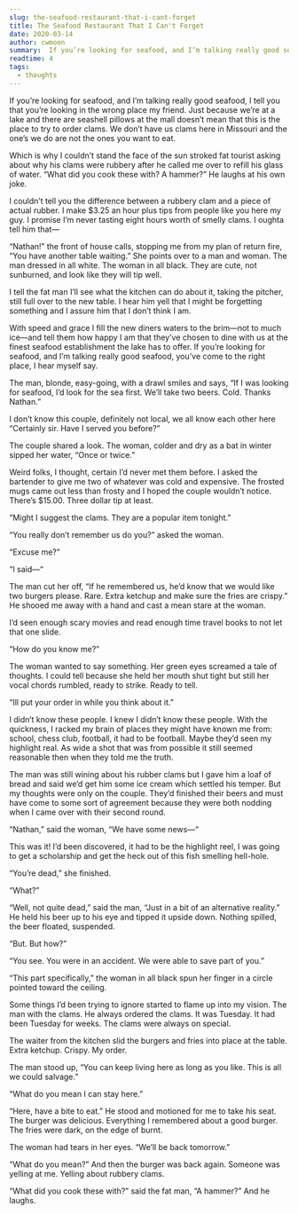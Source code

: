 ```yaml
---
slug: the-seafood-restaurant-that-i-cant-forget
title: The Seafood Restaurant That I Can't Forget
date: 2020-03-14
author: cwmoon
summary:  If you’re looking for seafood, and I’m talking really good seafood, I tell you that you’re looking in the wrong place my friend.
readtime: 4
tags:
  - thoughts
---
```


If you’re looking for seafood, and I’m talking really good seafood, I tell you that you’re looking in the wrong place my friend. Just because we’re at a lake and there are seashell pillows at the mall doesn’t mean that this is the place to try to order clams. We don’t have us clams here in Missouri and the one’s we do are not the ones you want to eat. 

Which is why I couldn’t stand the face of the sun stroked fat tourist asking about why his clams were rubbery after he called me over to refill his glass of water. “What did you cook these with? A hammer?” He laughs at his own joke. 

I couldn’t tell you the difference between a rubbery clam and a piece of actual rubber. I make $3.25 an hour plus tips from people like you here my guy. I promise I’m never tasting eight hours worth of smelly clams. I oughta tell him that—

“Nathan!” the front of house calls, stopping me from my plan of return fire, “You have another table waiting.”  She points over to a man and woman. The man dressed in all white. The woman in all black. They are cute, not sunburned, and look like they will tip well. 

I tell the fat man I’ll see what the kitchen can do about it, taking the pitcher, still full over to the new table. I hear him yell that I might be forgetting something and I assure him that I don’t think I am. 

With speed and grace I fill the new diners waters to the brim—not to much ice—and tell them how happy I am that they’ve chosen to dine with us at the finest seafood establishment the lake has to offer. If you’re looking for seafood, and I’m talking really good seafood, you’ve come to the right place, I hear myself say. 

The man, blonde, easy-going, with a drawl smiles and says, “If I was looking for seafood, I’d look for the sea first. We’ll take two beers. Cold. Thanks Nathan.” 

I don’t know this couple, definitely not local, we all know each other here “Certainly sir. Have I served you before?”

The couple shared a look. The woman, colder and dry as a bat in winter sipped her water, “Once or twice.” 

Weird folks, I thought, certain I’d never met them before. I asked the bartender to give me two of whatever was cold and expensive. The frosted mugs came out less than frosty and I hoped the couple wouldn’t notice. There’s $15.00. Three dollar tip at least. 

“Might I suggest the clams. They are a popular item tonight.” 

“You really don’t remember us do you?” asked the woman.

“Excuse me?”

“I said—“

The man cut her off, “If he remembered us, he’d know that we would like two burgers please. Rare. Extra ketchup and make sure the fries are crispy.” He shooed me away with a hand and cast a mean stare at the woman. 

I’d seen enough scary movies and read enough time travel books to not let that one slide. 

“How do you know me?”

The woman wanted to say something. Her green eyes screamed a tale of thoughts. I could tell because she held her mouth shut tight but still her vocal chords rumbled, ready to strike. Ready to tell. 

“Ill put your order in while you think about it.” 

I didn’t know these people. I knew I didn’t know these people.  With the quickness, I racked my brain of places they might have known me from: school, chess club, football, it had to be football. Maybe they’d seen my highlight real. As wide a shot that was from possible it still seemed reasonable then when they told me the truth. 

The man was still wining about his rubber clams but I gave him a loaf of bread and said we’d get him some ice cream which settled his temper. But my thoughts were only on the couple. They’d finished their beers and must have come to some sort of agreement because they were both nodding when I came over with their second round. 

“Nathan,” said the woman, “We have some news—“ 

This was it! I’d been discovered, it had to be the highlight reel, I was going to get a scholarship and get the heck out of this fish smelling hell-hole. 

“You’re dead,” she finished. 

“What?” 

“Well, not quite dead,” said the man, “Just in a bit of an alternative reality.” He held his beer up to his eye and tipped it upside down. Nothing spilled, the beer floated, suspended. 

“But. But how?”
 
“You see. You were in an accident. We were able to save part of you.” 

“This part specifically,” the woman in all black spun her finger in a circle pointed toward the ceiling. 

Some things I’d been trying to ignore started to flame up into my vision. The man with the clams. He always ordered the clams. It was Tuesday. It had been Tuesday for weeks. The clams were always on special. 

The waiter from the kitchen slid the burgers and fries into place at the table. Extra ketchup. Crispy. My order. 

The man stood up, “You can keep living here as long as you like. This is all we could salvage.” 

“What do you mean I can stay here.”

“Here, have a bite to eat.” He stood and motioned for me to take his seat. The burger was delicious. Everything I remembered about a good burger. The fries were dark, on the edge of burnt. 

The woman had tears in her eyes. “We’ll be back tomorrow.”

“What do you mean?”  And then the burger was back again. Someone was yelling at me. Yelling about rubbery clams. 

“What did you cook these with?” said the fat man, “A hammer?” And he laughs. 







